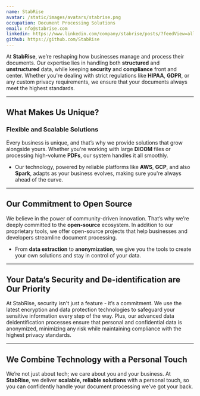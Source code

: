 ```yaml
---
name: StabRise
avatar: /static/images/avatars/stabrise.png
occupation: Document Processing Solutions
email: nfo@stabrise.com
linkedin: https://www.linkedin.com/company/stabrise/posts/?feedView=all
github: https://github.com/StabRise
---
```


At **StabRise**, we’re reshaping how businesses manage and process their documents. Our expertise lies in handling both **structured** and **unstructured** data, while keeping **security** and **compliance** front and center. Whether you're dealing with strict regulations like **HIPAA**, **GDPR**, or any custom privacy requirements, we ensure that your documents always meet the highest standards.

---

## What Makes Us Unique?

### **Flexible and Scalable Solutions**

Every business is unique, and that’s why we provide solutions that grow alongside yours. Whether you're working with large **DICOM** files or processing high-volume **PDFs**, our system handles it all smoothly.

- Our technology, powered by reliable platforms like **AWS**, **GCP**, and also **Spark**, adapts as your business evolves, making sure you're always ahead of the curve.

---

## Our Commitment to Open Source

We believe in the power of community-driven innovation. That’s why we’re deeply committed to the **open-source** ecosystem. In addition to our proprietary tools, we offer open-source projects that help businesses and developers streamline document processing.

- From **data extraction** to **anonymization**, we give you the tools to create your own solutions and stay in control of your data.

---

## Your Data’s Security and De-identification are Our Priority

At StabRise, security isn't just a feature - it’s a commitment. We use the latest encryption and data protection technologies to safeguard your sensitive information every step of the way. Plus, our advanced data deidentification processes ensure that personal and confidential data is anonymized, minimizing any risk while maintaining compliance with the highest privacy standards.

---

## We Combine Technology with a Personal Touch

We’re not just about tech; we care about you and your business. At **StabRise**, we deliver **scalable, reliable solutions** with a personal touch, so you can confidently handle your document processing we’ve got your back.
